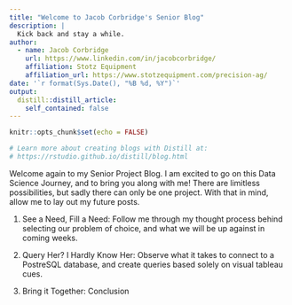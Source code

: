 ```yaml
---
title: "Welcome to Jacob Corbridge's Senior Blog"
description: |
  Kick back and stay a while. 
author:
  - name: Jacob Corbridge
    url: https://www.linkedin.com/in/jacobcorbridge/
    affiliation: Stotz Equipment
    affiliation_url: https://www.stotzequipment.com/precision-ag/
date: '`r format(Sys.Date(), "%B %d, %Y")`'
output:
  distill::distill_article:
    self_contained: false
---
```


```r
knitr::opts_chunk$set(echo = FALSE)

# Learn more about creating blogs with Distill at:
# https://rstudio.github.io/distill/blog.html

```


Welcome again to my Senior Project Blog. I am excited to go on this Data Science Journey, and to bring you along with me! There are limitless possibilities, but sadly there can only be one project. With that in mind, allow me to lay out my future posts. 

1. See a Need, Fill a Need: Follow me through my thought process behind selecting our problem of choice, and what we will be up against in coming weeks.

2. Query Her? I Hardly Know Her: Observe what it takes to connect to a PostreSQL database, and create queries based solely on visual tableau cues. 

3. Bring it Together: Conclusion